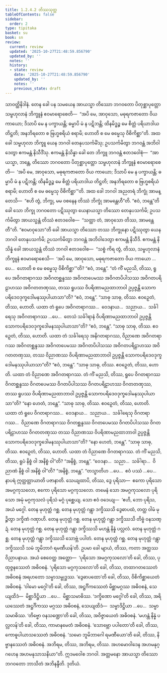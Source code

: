 ```yaml
---
title: 1.2.4.2 တိဿသုတ္တ
tableOfContents: false
sidebar:
  order: 2
type: tipitaka
basket: su
book: sn
review:
  current: review
  updated: '2025-10-27T21:48:59.856790'
  updated_by: ''
  notes: ''
  history:
  - state: review
    date: '2025-10-27T21:48:59.856790'
    updated_by: ''
    notes: ''
    previous_state: draft
---
```



<ReviewStatus review={frontmatter.review} showDetails={true} />

<HypothesisAnnotation frontmatter={frontmatter} />

<DynamicBreadcrumb />

<Division number="84" book="sn" e="ch" v="18" p="293">

<Paragraph number="471" book="sn">
သာဝတ္ထိနိဒါနံ. တေန ခေါ ပန သမယေန အာယသ္မာ တိဿော ဘဂဝတော ပိတုစ္ဆာပုတ္တော သမ္ဗဟုလာနံ ဘိက္ခူနံ ဧဝမာရောစေတိ—  “အပိ မေ, အာဝုသော, မဓုရကဇာတော ဝိယ ကာယော; ဒိသာပိ မေ န ပက္ခာယန္တိ; ဓမ္မာပိ မံ န ပဋိဘန္တိ; ထိနမိဒ္ဓဉ္စ မေ စိတ္တံ ပရိယာဒါယ တိဋ္ဌတိ; အနဘိရတော စ ဗြဟ္မစရိယံ စရာမိ; ဟောတိ စ မေ ဓမ္မေသု ဝိစိကိစ္ဆာ”တိ.
</Paragraph>

<Paragraph number="472" book="sn">
အထ ခေါ သမ္ဗဟုလာ ဘိက္ခူ ယေန ဘဂဝါ တေနုပသင်္ကမိံသု; ဥပသင်္ကမိတွာ ဘဂဝန္တံ အဘိဝါဒေတွာ ဧကမန္တံ နိသီဒိံသု. ဧကမန္တံ နိသိန္နာ ခေါ တေ ဘိက္ခူ ဘဂဝန္တံ ဧတဒဝေါစုံ—  “အာယသ္မာ, ဘန္တေ, တိဿော ဘဂဝတော ပိတုစ္ဆာပုတ္တော သမ္ဗဟုလာနံ ဘိက္ခူနံ ဧဝမာရောစေတိ—  ‘အပိ မေ, အာဝုသော, မဓုရကဇာတော ဝိယ ကာယော; ဒိသာပိ မေ န ပက္ခာယန္တိ; ဓမ္မာပိ မံ န ပဋိဘန္တိ; ထိနမိဒ္ဓဉ္စ မေ စိတ္တံ ပရိယာဒါယ တိဋ္ဌတိ; အနဘိရတော စ ဗြဟ္မစရိယံ စရာမိ; ဟောတိ စ မေ ဓမ္မေသု ဝိစိကိစ္ဆာ’”တိ.
</Paragraph>

<Paragraph number="473" book="sn">
အထ ခေါ ဘဂဝါ အညတရံ ဘိက္ခုံ အာမန္တေသိ—  “ဧဟိ တွံ, ဘိက္ခု, မမ ဝစနေန တိဿံ ဘိက္ခုံ အာမန္တေဟီ”တိ. “ဧဝံ, ဘန္တေ”တိ ခေါ သော ဘိက္ခု ဘဂဝတော ပဋိဿုတွာ ယေနာယသ္မာ တိဿော တေနုပသင်္ကမိ; ဥပသင်္ကမိတွာ အာယသ္မန္တံ တိဿံ ဧတဒဝေါစ—  “သတ္ထာ တံ, အာဝုသော တိဿ, အာမန္တေတီ”တိ. “ဧဝမာဝုသော”တိ ခေါ အာယသ္မာ တိဿော တဿ ဘိက္ခုနော ပဋိဿုတွာ ယေန ဘဂဝါ တေနုပသင်္ကမိ; ဥပသင်္ကမိတွာ ဘဂဝန္တံ အဘိဝါဒေတွာ ဧကမန္တံ နိသီဒိ. ဧကမန္တံ နိသိန္နံ ခေါ အာယသ္မန္တံ တိဿံ ဘဂဝါ ဧတဒဝေါစ—  “သစ္စံ ကိရ တွံ, တိဿ, သမ္ဗဟုလာနံ ဘိက္ခူနံ ဧဝမာရောစေသိ—  ‘အပိ မေ, အာဝုသော, မဓုရကဇာတော ဝိယ ကာယော …ပေ…  ဟောတိ စ မေ ဓမ္မေသု ဝိစိကိစ္ဆာ’”တိ? “ဧဝံ, ဘန္တေ”. “တံ ကိံ မညသိ, တိဿ, ရူပေ အဝိဂတရာဂဿ အဝိဂတစ္ဆန္ဒဿ အဝိဂတပေမဿ အဝိဂတပိပါသဿ အဝိဂတပရိဠာဟဿ အဝိဂတတဏှဿ, တဿ ရူပဿ ဝိပရိဏာမညထာဘာဝါ ဥပ္ပဇ္ဇန္တိ သောကပရိဒေဝဒုက္ခဒေါမနဿုပါယာသာ”တိ? “ဧဝံ, ဘန္တေ”.
</Paragraph>

<Paragraph number="474" book="sn">
“သာဓု သာဓု, တိဿ. ဧဝဉှေတံ, တိဿ, ဟောတိ. ယထာ တံ ရူပေ အဝိဂတရာဂဿ…  ဝေဒနာယ…  သညာယ…  သင်္ခါရေသု အဝိဂတရာဂဿ …ပေ…  တေသံ သင်္ခါရာနံ ဝိပရိဏာမညထာဘာဝါ ဥပ္ပဇ္ဇန္တိ သောကပရိဒေဝဒုက္ခဒေါမနဿုပါယာသာ”တိ? “ဧဝံ, ဘန္တေ”.
</Paragraph>

<Paragraph number="475" book="sn">
“သာဓု သာဓု, တိဿ. ဧဝဉှေတံ, တိဿ, ဟောတိ. ယထာ တံ သင်္ခါရေသု အနိဂတရာဂဿ, ဝိညာဏေ အဝိဂတရာဂဿ အဝိဂတစ္ဆန္ဒဿ အဝိဂတပေမဿ အဝိဂတပိပါသဿ အဝိဂတပရိဠာဟဿ အဝိဂတတဏှဿ, တဿ ဝိညာဏဿ ဝိပရိဏာမညထာဘာဝါ ဥပ္ပဇ္ဇန္တိ သောကပရိဒေဝဒုက္ခဒေါမနဿုပါယာသာ”တိ? “ဧဝံ, ဘန္တေ”.
</Paragraph>

<Paragraph number="476" book="sn">
“သာဓု သာဓု, တိဿ. ဧဝဉှေတံ, တိဿ, ဟောတိ. ယထာ တံ ဝိညာဏေ အဝိဂတရာဂဿ. တံ ကိံ မညသိ, တိဿ, ရူပေ ဝိဂတရာဂဿ ဝိဂတစ္ဆန္ဒဿ ဝိဂတပေမဿ ဝိဂတပိပါသဿ ဝိဂတပရိဠာဟဿ ဝိဂတတဏှဿ, တဿ ရူပဿ ဝိပရိဏာမညထာဘာဝါ ဥပ္ပဇ္ဇန္တိ သောကပရိဒေဝဒုက္ခဒေါမနဿုပါယာသာ”တိ? “နော ဟေတံ, ဘန္တေ”.
</Paragraph>

<Paragraph number="477" book="sn">
“သာဓု သာဓု, တိဿ. ဧဝဉှေတံ, တိဿ, ဟောတိ. ယထာ တံ ရူပေ ဝိဂတရာဂဿ…  ဝေဒနာယ…  သညာယ…  သင်္ခါရေသု ဝိဂတရာဂဿ…  ဝိညာဏေ ဝိဂတရာဂဿ ဝိဂတစ္ဆန္ဒဿ ဝိဂတပေမဿ ဝိဂတပိပါသဿ ဝိဂတပရိဠာဟဿ ဝိဂတတဏှဿ တဿ ဝိညာဏဿ ဝိပရိဏာမညထာဘာဝါ ဥပ္ပဇ္ဇန္တိ သောကပရိဒေဝဒုက္ခဒေါမနဿုပါယာသာ”တိ? “နော ဟေတံ, ဘန္တေ”.
</Paragraph>

<Paragraph number="478" book="sn">
“သာဓု သာဓု, တိဿ. ဧဝဉှေတံ, တိဿ, ဟောတိ. ယထာ တံ ဝိညာဏေ ဝိဂတရာဂဿ. တံ ကိံ မညသိ, တိဿ, ရူပံ နိစ္စံ ဝါ အနိစ္စံ ဝါ”တိ? “အနိစ္စံ, ဘန္တေ”. “ဝေဒနာ…  သညာ…  သင်္ခါရာ…  ဝိညာဏံ နိစ္စံ ဝါ အနိစ္စံ ဝါ”တိ? “အနိစ္စံ, ဘန္တေ”. “တသ္မာတိဟ …ပေ…  ဧဝံ ပဿံ …ပေ…  နာပရံ ဣတ္ထတ္တာယာတိ ပဇာနာတိ.
</Paragraph>

<Paragraph number="479" book="sn">
သေယျထာပိ, တိဿ, ဒွေ ပုရိသာ—  ဧကော ပုရိသော အမဂ္ဂကုသလော, ဧကော ပုရိသော မဂ္ဂကုသလော. တမေနံ သော အမဂ္ဂကုသလော ပုရိသော အမုံ မဂ္ဂကုသလံ ပုရိသံ မဂ္ဂံ ပုစ္ဆေယျ. သော ဧဝံ ဝဒေယျ—  ‘ဧဟိ, ဘော ပုရိသ, အယံ မဂ္ဂေါ. တေန မုဟုတ္တံ ဂစ္ဆ. တေန မုဟုတ္တံ ဂန္တွာ ဒက္ခိဿသိ ဒွေဓာပထံ, တတ္ထ ဝါမံ မုဉ္စိတွာ ဒက္ခိဏံ ဂဏှာဟိ. တေန မုဟုတ္တံ ဂစ္ဆ. တေန မုဟုတ္တံ ဂန္တွာ ဒက္ခိဿသိ တိဗ္ဗံ ဝနသဏ္ဍံ. တေန မုဟုတ္တံ ဂစ္ဆ. တေန မုဟုတ္တံ ဂန္တွာ ဒက္ခိဿသိ မဟန္တံ နိန္နံ ပလ္လလံ. တေန မုဟုတ္တံ ဂစ္ဆ. တေန မုဟုတ္တံ ဂန္တွာ ဒက္ခိဿသိ သောဗ္ဘံ ပပါတံ. တေန မုဟုတ္တံ ဂစ္ဆ. တေန မုဟုတ္တံ ဂန္တွာ ဒက္ခိဿသိ သမံ ဘူမိဘာဂံ ရမဏီယန်’တိ.
</Paragraph>

<Paragraph number="480" book="sn">
ဥပမာ ခေါ မျာယံ, တိဿ, ကတာ အတ္ထဿ ဝိညာပနာယ. အယံ စေဝေတ္ထ အတ္ထော—  ‘ပုရိသော အမဂ္ဂကုသလော’တိ ခေါ, တိဿ, ပုထုဇ္ဇနဿေတံ အဓိဝစနံ. ‘ပုရိသော မဂ္ဂကုသလော’တိ ခေါ, တိဿ, တထာဂတဿေတံ အဓိဝစနံ အရဟတော သမ္မာသမ္ဗုဒ္ဓဿ. ‘ဒွေဓာပထော’တိ ခေါ, တိဿ, ဝိစိကိစ္ဆာယေတံ အဓိဝစနံ. ‘ဝါမော မဂ္ဂေါ’တိ ခေါ, တိဿ, အဋ္ဌင်္ဂိကဿေတံ မိစ္ဆာမဂ္ဂဿ အဓိဝစနံ, သေယျထိဒံ—  မိစ္ဆာဒိဋ္ဌိယာ …ပေ…  မိစ္ဆာသမာဓိဿ. ‘ဒက္ခိဏော မဂ္ဂေါ’တိ ခေါ, တိဿ, အရိယဿေတံ အဋ္ဌင်္ဂိကဿ မဂ္ဂဿ အဓိဝစနံ, သေယျထိဒံ—  သမ္မာဒိဋ္ဌိယာ …ပေ…  သမ္မာသမာဓိဿ. ‘တိဗ္ဗော ဝနသဏ္ဍော’တိ ခေါ, တိဿ, အဝိဇ္ဇာယေတံ အဓိဝစနံ. ‘မဟန္တံ နိန္နံ ပလ္လလန်’တိ ခေါ, တိဿ, ကာမာနမေတံ အဓိဝစနံ. ‘သောဗ္ဘော ပပါတော’တိ ခေါ, တိဿ, ကောဓူပါယာသဿေတံ အဓိဝစနံ. ‘သမော ဘူမိဘာဂေါ ရမဏီယော’တိ ခေါ, တိဿ, နိဗ္ဗာနဿေတံ အဓိဝစနံ. အဘိရမ, တိဿ, အဘိရမ, တိဿ. အဟမောဝါဒေန အဟမနုဂ္ဂဟေန အဟမနုသာသနိယာ”တိ.
</Paragraph>

<Paragraph number="481" book="sn">
ဣဒမဝေါစ ဘဂဝါ. အတ္တမနော အာယသ္မာ တိဿော ဘဂဝတော ဘာသိတံ အဘိနန္ဒီတိ.

</Paragraph>
</Division>

<Paragraph number="482" type="center" book="sn">
ဒုတိယံ.
</Paragraph>